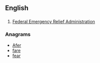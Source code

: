 ==English==

==={{initialism-old|en}}===
{{head|en}}
# {{context|US|lang=en}} [[w:Federal Emergency Relief Administration|Federal Emergency Relief Administration]]

===Anagrams===
* [[Afer#English|Afer]]
* [[fare#English|fare]]
* [[fear#English|fear]]